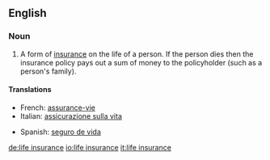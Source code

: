 ==English==
===Noun===
{{en-noun|sg=[[life]] [[insurance]]}}
# {{finance}} A form of [[insurance]] on the life of a person.  If the person dies then the insurance policy pays out a sum of money to the policyholder (such as a person's family).

====Translations====
{{trans-top|A form of [[insurance]]}}
*French: [[assurance-vie]] {{f}}
*Italian: [[assicurazione sulla vita]] {{f}}
{{trans-mid}}
*Spanish: [[seguro de vida]] {{m}}
{{trans-bottom}}

[[de:life insurance]]
[[io:life insurance]]
[[it:life insurance]]